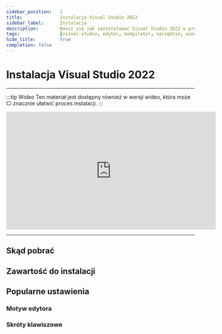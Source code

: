 ```yaml
---
sidebar_position:	1
title:				Instalacja Visual Studio 2022
sidebar_label:		Instalacja
description:		Naucz się jak zainstalować Visual Studio 2022 w prosty sposób.
tags:				[visual-studio, edytor, kompilator, narzędzie, windows]
hide_title:			true
completion: false
---
```



# Instalacja Visual Studio 2022

<hr/>

:::tip Wideo
Ten materiał jest dostępny również w wersji wideo, która może Ci 
znacznie ułatwić proces instalacji.
:::

<center>
<iframe
	width="560"
	height="315"
	src="https://www.youtube.com/embed/4LVVgUoLCSE"
	title="YouTube video player"
	frameBorder="0"
	allow="accelerometer; autoplay; clipboard-write; encrypted-media; gyroscope; picture-in-picture"
	allowFullScreen>
</iframe>
</center>

<hr/>

## Skąd pobrać

<ImproveSection />

## Zawartość do instalacji

<ImproveSection />

## Popularne ustawienia

<ImproveSection />

### Motyw edytora

<ImproveSection />

### Skróty klawiszowe

<ImproveSection />

